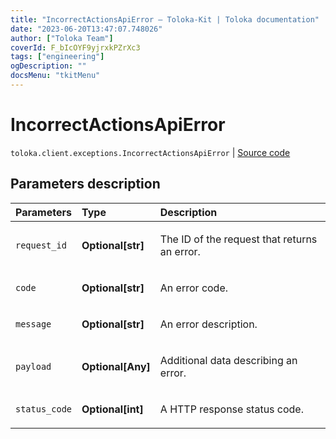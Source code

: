 ```yaml
---
title: "IncorrectActionsApiError — Toloka-Kit | Toloka documentation"
date: "2023-06-20T13:47:07.748026"
author: ["Toloka Team"]
coverId: F_bIcOYF9yjrxkPZrXc3
tags: ["engineering"]
ogDescription: ""
docsMenu: "tkitMenu"
---
```


# IncorrectActionsApiError

`toloka.client.exceptions.IncorrectActionsApiError` | [Source code](https://github.com/Toloka/toloka-kit/blob/v1.2.0/src/client/exceptions.py#L145)

## Parameters description

| Parameters | Type | Description |
| :----------| :----| :-----------|
`request_id`|**Optional\[str\]**|<p>The ID of the request that returns an error.</p>
`code`|**Optional\[str\]**|<p>An error code.</p>
`message`|**Optional\[str\]**|<p>An error description.</p>
`payload`|**Optional\[Any\]**|<p>Additional data describing an error.</p>
`status_code`|**Optional\[int\]**|<p>A HTTP response status code.</p>
